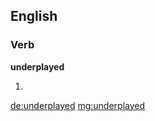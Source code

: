 ==English==

===Verb===
'''underplayed'''

# {{en-past of|underplay}}

[[de:underplayed]]
[[mg:underplayed]]